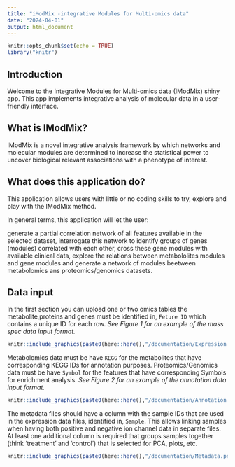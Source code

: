 ```yaml
---
title: "iModMix -integrative Modules for Multi-omics data"
date: "2024-04-01"
output: html_document
---
```


```r
knitr::opts_chunk$set(echo = TRUE)
library("knitr")

```

## Introduction

Welcome to the Integrative Modules for Multi-omics data (IModMix) shiny app. This app implements integrative analysis of molecular data in a user-friendly interface.

## What is IModMix?
IModMix is a novel integrative analysis framework by which networks and molecular modules are determined to increase the statistical power to uncover biological relevant associations with a phenotype of interest. 

## What does this application do?
This application allows users with little or no coding skills to try, explore and play with the IModMix method.

In general terms, this application will let the user:

generate a partial correlation network of all features available in the selected dataset,
interrogate this network to identify groups of genes (modules) correlated with each other,
cross these gene modules with available clinical data,
explore the relations between metabololites modules and gene modules and
generate a network of modules beetween metabolomics ans proteomics/genomics datasets. 

## Data input 

In the first section you can upload one or two omics tables
the metabolite,proteins and genes must be identified in, `Feture ID` which contains a unique ID for each row. *See Figure 1 for an example of the mass spec data input format.* 


```r
knitr::include_graphics(paste0(here::here(),"/documentation/Expression.png"), error = FALSE)
```

Metabolomics data must be have `KEGG` for the metabolites that have corresponding KEGG IDs for annotation purposes.
Proteomics/Genomics data must be have `Symbol` for the features that have corresponding Symbols for enrichment analysis.
*See Figure 2 for an example of the annotation data input format.*

```r
knitr::include_graphics(paste0(here::here(),"/documentation/Annotation.png"), error = FALSE)
```


The metadata files should have a column with the sample IDs that are used in the expression data files, identified in, `Sample`. This allows linking samples when having both positive and negative ion channel data in separate files. At least one additional column is required that groups samples together (think 'treatment' and 'control') that is selected for PCA, plots, etc.


```r
knitr::include_graphics(paste0(here::here(),"/documentation/Metadata.png"), error = FALSE)
```

